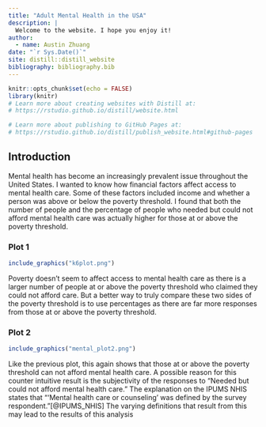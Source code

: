 ```yaml
---
title: "Adult Mental Health in the USA"
description: |
  Welcome to the website. I hope you enjoy it!
author:
  - name: Austin Zhuang 
date: "`r Sys.Date()`"
site: distill::distill_website
bibliography: bibliography.bib
---
```


```r
knitr::opts_chunk$set(echo = FALSE)
library(knitr)
# Learn more about creating websites with Distill at:
# https://rstudio.github.io/distill/website.html

# Learn more about publishing to GitHub Pages at:
# https://rstudio.github.io/distill/publish_website.html#github-pages

```
## Introduction
Mental health has become an increasingly prevalent issue throughout the United States. I wanted to know how financial factors affect access to mental health care. Some of these factors included income and whether a person was above or below the poverty threshold. I found that both the number of people and the percentage of people who 
needed but could not afford mental health care was actually higher for those at or above the poverty threshold.

### Plot 1
```r
include_graphics("k6plot.png")
```
Poverty doesn't seem to affect access to mental health care as there is a larger number of people at or above the poverty threshold who claimed they could not afford care. But a better way to truly compare these two sides of the poverty threshold is to use percentages as there are far more responses from those at or above the poverty threshold.

### Plot 2
```r
include_graphics("mental_plot2.png")
```
Like the previous plot, this again shows that those at or above the poverty threshold can not afford mental health care. A possible reason for this counter intuitive result is the subjectivity of the responses to "Needed but could not afford mental health care." The explanation on the IPUMS NHIS states that "'Mental health care or counseling' was defined by the survey respondent."[@IPUMS_NHIS] The varying definitions that result from this may lead to the results of this analysis
